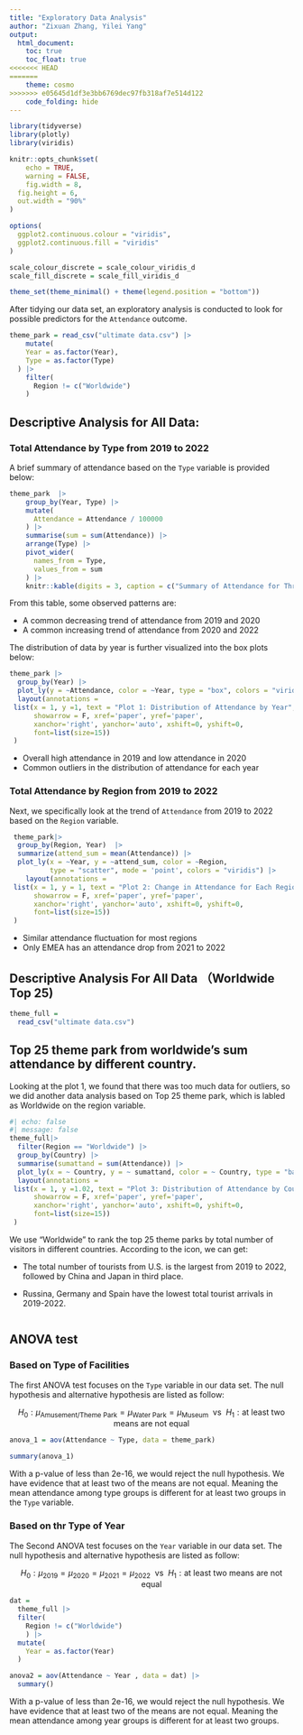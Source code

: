 ```yaml
---
title: "Exploratory Data Analysis"
author: "Zixuan Zhang, Yilei Yang"
output: 
  html_document:
    toc: true
    toc_float: true
<<<<<<< HEAD
=======
    theme: cosmo
>>>>>>> e05645d1df3e3bb6769dec97fb318af7e514d122
    code_folding: hide
---
```

```r
library(tidyverse)
library(plotly)
library(viridis)

knitr::opts_chunk$set(
	echo = TRUE,
	warning = FALSE,
	fig.width = 8, 
  fig.height = 6,
  out.width = "90%"
)

options(
  ggplot2.continuous.colour = "viridis",
  ggplot2.continuous.fill = "viridis"
)

scale_colour_discrete = scale_colour_viridis_d
scale_fill_discrete = scale_fill_viridis_d

theme_set(theme_minimal() + theme(legend.position = "bottom"))
```

After tidying our data set, an exploratory analysis is conducted to look for possible predictors for the `Attendance` outcome. 

```r
theme_park = read_csv("ultimate data.csv") |> 
    mutate(
    Year = as.factor(Year),
    Type = as.factor(Type)
  ) |> 
    filter(
      Region != c("Worldwide")
    ) 
```

## Descriptive Analysis for All Data: 

### Total Attendance by Type from 2019 to 2022

A brief summary of attendance based on the `Type` variable is provided below:

```r
theme_park  |> 
    group_by(Year, Type) |> 
    mutate(
      Attendance = Attendance / 100000
    ) |> 
    summarise(sum = sum(Attendance)) |> 
    arrange(Type) |> 
    pivot_wider(
      names_from = Type,
      values_from = sum
    ) |> 
    knitr::kable(digits = 3, caption = c("Summary of Attendance for Three Types of Facilities From 2019 to 2022"))
```

From this table, some observed patterns are:

* A common decreasing trend of attendance from 2019 and 2020
* A common increasing trend of attendance from 2020 and 2022

The distribution of data by year is further visualized into the box plots below:

```r
theme_park |> 
  group_by(Year) |> 
  plot_ly(y = ~Attendance, color = ~Year, type = "box", colors = "viridis") |> 
  layout(annotations = 
 list(x = 1, y =1, text = "Plot 1: Distribution of Attendance by Year", 
      showarrow = F, xref='paper', yref='paper', 
      xanchor='right', yanchor='auto', xshift=0, yshift=0,
      font=list(size=15))
 )
```

* Overall high attendance in 2019 and low attendance in 2020
* Common outliers in the distribution of attendance for each year

### Total Attendance by Region from 2019 to 2022

Next, we specifically look at the trend of `Attendance` from 2019 to 2022 based on the `Region` variable. 

```r
 theme_park|> 
  group_by(Region, Year)  |> 
  summarize(attend_sum = mean(Attendance)) |> 
  plot_ly(x = ~Year, y = ~attend_sum, color = ~Region,
          type = "scatter", mode = 'point', colors = "viridis") |> 
    layout(annotations = 
 list(x = 1, y = 1, text = "Plot 2: Change in Attendance for Each Region", 
      showarrow = F, xref='paper', yref='paper', 
      xanchor='right', yanchor='auto', xshift=0, yshift=0,
      font=list(size=15))
 )
```

* Similar attendance fluctuation for most regions
* Only EMEA has an attendance drop from 2021 to 2022

## Descriptive Analysis For All Data （Worldwide Top 25)

```r
theme_full = 
  read_csv("ultimate data.csv")
```

## Top 25 theme park from worldwide's sum attendance by different country.

Looking at the plot 1, we found that there was too much data for outliers, so we did another data analysis based on Top 25 theme park, which is labled as Worldwide on the region variable.
```r
#| echo: false
#| message: false
theme_full|> 
  filter(Region == "Worldwide") |> 
  group_by(Country) |> 
  summarise(sumattand = sum(Attendance)) |> 
  plot_ly(x = ~ Country, y = ~ sumattand, color = ~ Country, type = "bar", colors = "viridis", alpha = 0.5) |> 
  layout(annotations = 
 list(x = 1, y =1.02, text = "Plot 3: Distribution of Attendance by Country", 
      showarrow = F, xref='paper', yref='paper', 
      xanchor='right', yanchor='auto', xshift=0, yshift=0,
      font=list(size=15))
 )
```

We use "Worldwide" to rank the top 25 theme parks by total number of visitors in different countries. According to the icon, we can get:

* The total number of tourists from U.S. is the largest from 2019 to 2022, followed by China and Japan in third place.

* Russina, Germany and Spain have the lowest total tourist arrivals in 2019-2022.

```r

```
## ANOVA test

### Based on Type of Facilities

The first ANOVA test focuses on the `Type` variable in our data set. The null hypothesis and alternative hypothesis are listed as follow:

$$H_0: \mu_{\text{Amusement/Theme Park}} = \mu_{\text{Water Park}} = \mu_{\text{Museum}} ~~ \text{vs} ~~ H_1: \text{at least two means are not equal}$$
```r

anova_1 = aov(Attendance ~ Type, data = theme_park)

summary(anova_1)

```

With a p-value of less than 2e-16, we would reject the null hypothesis. We have evidence that at least
two of the means are not equal. Meaning the mean attendance among type groups is different
for at least two groups in the `Type` variable.

### Based on thr Type of Year
The Second ANOVA test focuses on the `Year` variable in our data set. The null hypothesis and alternative hypothesis are listed as follow:

$$H_0: \mu_{\text{2019}} = \mu_{\text{2020}} = \mu_{\text{2021}}= \mu_{\text{2022}} ~~ \text{vs} ~~ H_1: \text{at least two means are not equal}$$
```r

dat = 
  theme_full |> 
  filter(
    Region != c("Worldwide")
    ) |> 
  mutate(
    Year = as.factor(Year)
  ) 

anova2 = aov(Attendance ~ Year , data = dat) |> 
  summary()

```
With a p-value of less than 2e-16, we would reject the null hypothesis. We have evidence that at least two of the means are not equal. Meaning the mean attendance among year groups is different for at least two groups.
